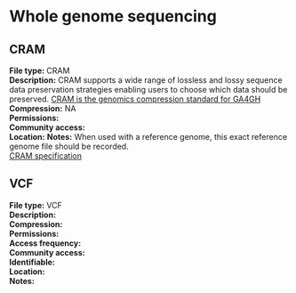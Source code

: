 # Whole genome sequencing

## CRAM

**File type:** CRAM  
**Description:**  CRAM supports a wide
range of lossless and lossy sequence data preservation strategies enabling users to choose which data should be preserved. [CRAM is the genomics compression standard for GA4GH](https://www.ga4gh.org/cram/) \
**Compression:** NA   
**Permissions:**  
**Community access:**  
**Location:**
**Notes:** When used with a reference genome, this exact reference genome file should be recorded.   
[CRAM specification](https://samtools.github.io/hts-specs/CRAMv3.pdf)  

## VCF

**File type:** VCF  
**Description:**  
**Compression:**  
**Permissions:**  
**Access frequency:**  
**Community access:**  
**Identifiable:**  
**Location:**  
**Notes:**  
